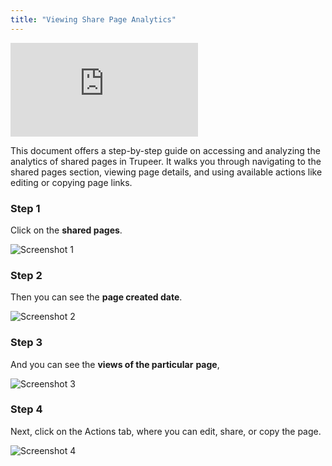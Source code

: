 ```yaml
---
title: "Viewing Share Page Analytics"
---
```


<iframe
  src="https://app.trupeer.ai/embed?slug=fyHYTj"
  className="w-full aspect-video rounded-lg overflow-hidden"
  frameborder="0"
  allowfullscreen="true"
></iframe>

This document offers a step-by-step guide on accessing and analyzing the analytics of shared pages in Trupeer. It walks you through navigating to the shared pages section, viewing page details, and using available actions like editing or copying page links.

### Step 1

Click on the **shared pages**.

![Screenshot 1](images/view-analytics/image1.jpg)

### Step 2

Then you can see the **page created date**.

![Screenshot 2](images/view-analytics/image2.jpg)

### Step 3

And you can see the **views of the particular** **page**,

![Screenshot 3](images/view-analytics/image3.jpg)

### Step 4

Next, click on the Actions tab, where you can edit, share, or copy the page.

![Screenshot 4](images/view-analytics/image4.jpg)
